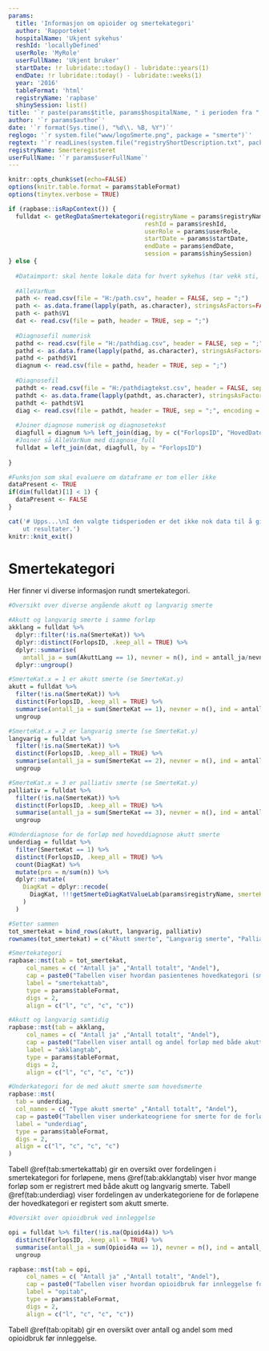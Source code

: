 ```yaml
---
params:
  title: 'Informasjon om opioider og smertekategori'
  author: 'Rapporteket'
  hospitalName: 'Ukjent sykehus'
  reshId: 'locallyDefined'
  userRole: 'MyRole'
  userFullName: 'Ukjent bruker'
  startDate: !r lubridate::today() - lubridate::years(1)
  endDate: !r lubridate::today() - lubridate::weeks(1)
  year: '2016'
  tableFormat: 'html'
  registryName: 'rapbase'
  shinySession: list()
title: '`r paste(params$title, params$hospitalName, " i perioden fra ", params$startDate, " til ", params$endDate)`'
author: '`r params$author`'
date: '`r format(Sys.time(), "%d\\. %B, %Y")`'
reglogo: '`r system.file("www/logoSmerte.png", package = "smerte")`'
regtext: '`r readLines(system.file("registryShortDescription.txt", package = "smerte"))`'
registryName: Smerteregisteret
userFullName: '`r params$userFullName`'
---
```

```r
knitr::opts_chunk$set(echo=FALSE)
options(knitr.table.format = params$tableFormat)
options(tinytex.verbose = TRUE)
```

```r

if (rapbase::isRapContext()) {
  fulldat <- getRegDataSmertekategori(registryName = params$registryName,
                                      reshId = params$reshId,
                                      userRole = params$userRole,
                                      startDate = params$startDate,
                                      endDate = params$endDate,
                                      session = params$shinySession)
} else {
  
  #Dataimport: skal hente lokale data for hvert sykehus (tar vekk sti, og erstatter med lokal fil)
  
  #AlleVarNum
  path <- read.csv(file = "H:/path.csv", header = FALSE, sep = ";")
  path <- as.data.frame(lapply(path, as.character), stringsAsFactors=FALSE)
  path <- path$V1
  dat <- read.csv(file = path, header = TRUE, sep = ";")
  
  #Diagnosefil numerisk
  pathd <- read.csv(file = "H:/pathdiag.csv", header = FALSE, sep = ";")
  pathd <- as.data.frame(lapply(pathd, as.character), stringsAsFactors=FALSE)
  pathd <- pathd$V1
  diagnum <- read.csv(file = pathd, header = TRUE, sep = ";")
  
  #Diagnosefil
  pathdt <- read.csv(file = "H:/pathdiagtekst.csv", header = FALSE, sep = ";", encoding = "UTF-8")
  pathdt <- as.data.frame(lapply(pathdt, as.character), stringsAsFactors=FALSE)
  pathdt <- pathdt$V1
  diag <- read.csv(file = pathdt, header = TRUE, sep = ";", encoding = "UTF-8")
  
  #Joiner diagnose numerisk og diagnosetekst
  diagfull = diagnum %>% left_join(diag, by = c("ForlopsID", "HovedDato", "SmerteDiagID"))
  #Joiner så AlleVarNum med diagnose_full
  fulldat = left_join(dat, diagfull, by = "ForlopsID")
  
}

#Funksjon som skal evaluere om dataframe er tom eller ikke
dataPresent <- TRUE
if(dim(fulldat)[1] < 1) {
  dataPresent <- FALSE
}
```



```r
cat('# Upps...\nI den valgte tidsperioden er det ikke nok data til å gi 
    ut resultater.')
knitr::knit_exit()

```

# Smertekategori

Her finner vi diverse informasjon rundt smertekategori.


```r

#Oversikt over diverse angående akutt og langvarig smerte

#Akutt og langvarig smerte i samme forløp
akklang = fulldat %>%
  dplyr::filter(!is.na(SmerteKat)) %>% 
  dplyr::distinct(ForlopsID, .keep_all = TRUE) %>% 
  dplyr::summarise(
    antall_ja = sum(AkuttLang == 1), nevner = n(), ind = antall_ja/nevner) %>% 
  dplyr::ungroup()

#SmerteKat.x = 1 er akutt smerte (se SmerteKat.y)
akutt = fulldat %>% 
  filter(!is.na(SmerteKat)) %>% 
  distinct(ForlopsID, .keep_all = TRUE) %>% 
  summarise(antall_ja = sum(SmerteKat == 1), nevner = n(), ind = antall_ja/nevner) %>% 
  ungroup

#SmerteKat.x = 2 er langvarig smerte (se SmerteKat.y)
langvarig = fulldat %>% 
  filter(!is.na(SmerteKat)) %>% 
  distinct(ForlopsID, .keep_all = TRUE) %>% 
  summarise(antall_ja = sum(SmerteKat == 2), nevner = n(), ind = antall_ja/nevner) %>% 
  ungroup

#SmerteKat.x = 3 er palliativ smerte (se SmerteKat.y)
palliativ = fulldat %>% 
  filter(!is.na(SmerteKat)) %>% 
  distinct(ForlopsID, .keep_all = TRUE) %>% 
  summarise(antall_ja = sum(SmerteKat == 3), nevner = n(), ind = antall_ja/nevner) %>% 
  ungroup

#Underdiagnose for de forløp med hoveddiagnose akutt smerte
underdiag = fulldat %>% 
  filter(SmerteKat == 1) %>% 
  distinct(ForlopsID, .keep_all = TRUE) %>% 
  count(DiagKat) %>%
  mutate(pro = n/sum(n)) %>%
  dplyr::mutate(
    DiagKat = dplyr::recode(
      DiagKat, !!!getSmerteDiagKatValueLab(params$registryName, smerteKat = 1)
    )
  )

#Setter sammen
tot_smertekat = bind_rows(akutt, langvarig, palliativ)
rownames(tot_smertekat) = c("Akutt smerte", "Langvarig smerte", "Palliativ")

#Smertekategori
rapbase::mst(tab = tot_smertekat, 
     col_names = c( "Antall ja" ,"Antall totalt", "Andel"),
     cap = paste0("Tabellen viser hvordan pasientenes hovedkategori (smerte) fordeler seg mellom akutt, langvarig eller palliativ smerte."),
     label = "smertekattab",
     type = params$tableFormat,
     digs = 2,
     align = c("l", "c", "c", "c"))

#Akutt og langvarig samtidig
rapbase::mst(tab = akklang, 
     col_names = c( "Antall ja" ,"Antall totalt", "Andel"),
     cap = paste0("Tabellen viser antall og andel forløp med både akutt og langvarig smerte."),
     label = "akklangtab",
     type = params$tableFormat,
     digs = 2,
     align = c("l", "c", "c", "c"))

#Underkategori for de med akutt smerte som hovedsmerte
rapbase::mst(
  tab = underdiag, 
  col_names = c( "Type akutt smerte" ,"Antall totalt", "Andel"),
  cap = paste0("Tabellen viser underkateogriene for smerte for de forløpene med akutt smerte som hovedkategori. Et forløp kan ha flere underkategorier."),
  label = "underdiag",
  type = params$tableFormat,
  digs = 2,
  align = c("l", "c", "c", "c")
)
```

Tabell \@ref(tab:smertekattab) gir en oversikt over fordelingen i smertekategori for forløpene, mens \@ref(tab:akklangtab) viser hvor mange forløp som er registrert med både akutt og langvarig smerte. Tabell \@ref(tab:underdiag) viser fordelingen av underkategoriene for de forløpene der hovedkategori er registert som akutt smerte.

```r

#Oversikt over opioidbruk ved innleggelse

opi = fulldat %>% filter(!is.na(Opioid4a)) %>% 
  distinct(ForlopsID, .keep_all = TRUE) %>% 
  summarise(antall_ja = sum(Opioid4a == 1), nevner = n(), ind = antall_ja/nevner) %>% 
  ungroup

rapbase::mst(tab = opi, 
     col_names = c( "Antall ja" ,"Antall totalt", "Andel"),
     cap = paste0("Tabellen viser hvordan opioidbruk før innleggelse fordeler seg."),
     label = "opitab",
     type = params$tableFormat,
     digs = 2,
     align = c("l", "c", "c", "c"))

```

Tabell \@ref(tab:opitab) gir en oversikt over antall og andel som med opioidbruk før innleggelse.
